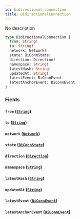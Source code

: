 ```yaml
---
id: bidirectional-connection
title: BidirectionalConnection
---
```


No description

```graphql
type BidirectionalConnection {
  from: String!
  to: String!
  network: Network!
  state: BiConnState!
  direction: Direction!
  namespace: String!
  latestHash: String!
  updatedAt: String!
  latestEvent: BiConnEvent
  latestAnchorEvent: BiConnEvent
}
```

### Fields

#### `from` ([`String`](/V1/cyberconnect-api/reference/scalars/string))

#### `to` ([`String`](/V1/cyberconnect-api/reference/scalars/string))

#### `network` ([`Network`](V1/cyberconnect-api/reference/enums/network))

#### `state` ([`BiConnState`](/cyberconnect-api/reference/enums/bi-conn-state))

#### `direction` ([`Direction`](/cyberconnect-api/reference/enums/direction))

#### `namespace` ([`String`](/V1/cyberconnect-api/reference/scalars/string))

#### `latestHash` ([`String`](/V1/cyberconnect-api/reference/scalars/string))

#### `updatedAt` ([`String`](/V1/cyberconnect-api/reference/scalars/string))

#### `latestEvent` ([`BiConnEvent`](/cyberconnect-api/reference/objects/bi-conn-event))

#### `latestAnchorEvent` ([`BiConnEvent`](/cyberconnect-api/reference/objects/bi-conn-event))

